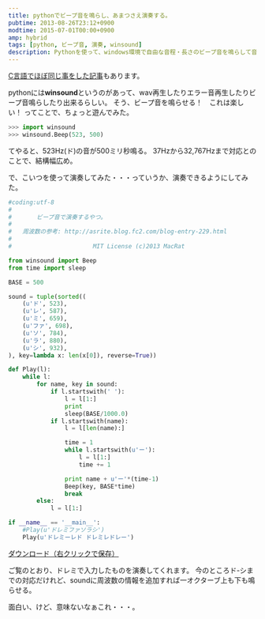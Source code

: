 ```yaml
---
title: pythonでビープ音を鳴らし、あまつさえ演奏する。
pubtime: 2013-08-26T23:12+0900
modtime: 2015-07-01T00:00+0900
amp: hybrid
tags: [python, ビープ音, 演奏, winsound]
description: Pythonを使って、windows環境で自由な音程・長さのビープ音を鳴らして音楽を演奏するプログラムを作ってみました。
---
```


<PS date="2015-07-01">

[C言語でほぼ同じ事をした記事](/blog/2013/09/c-language-beep)もあります。

</PS>

pythonには**winsound**というのがあって、wav再生したりエラー音再生したりビープ音鳴らしたり出来るらしい。
そう、ビープ音を鳴らせる！　これは楽しい！
ってことで、ちょっと遊んでみた。

``` python
>>> import winsound
>>> winsound.Beep(523, 500)
```
てやると、523Hz(ド)の音が500ミリ秒鳴る。
37Hzから32,767Hzまで対応とのことで、結構幅広め。

で、こいつを使って演奏してみた・・・っていうか、演奏できるようにしてみた。
``` python
#coding:utf-8
#
#		ビープ音で演奏するやつ。
#
#	周波数の参考: http://asrite.blog.fc2.com/blog-entry-229.html
#
#						MIT License (c)2013 MacRat

from winsound import Beep
from time import sleep

BASE = 500

sound = tuple(sorted((
    (u'ド', 523),
    (u'レ', 587),
    (u'ミ', 659),
    (u'ファ', 698),
    (u'ソ', 784),
    (u'ラ', 880),
    (u'シ', 932),
), key=lambda x: len(x[0]), reverse=True))

def Play(l):
    while l:
        for name, key in sound:
            if l.startswith(' '):
                l = l[1:]
                print
                sleep(BASE/1000.0)
            if l.startswith(name):
                l = l[len(name):]

                time = 1
                while l.startswith(u'ー'):
                    l = l[1:]
                    time += 1

                print name + u'ー'*(time-1)
                Beep(key, BASE*time)
                break
        else:
            l = l[1:]

if __name__ == '__main__':
    #Play(u'ドレミファソラシ')
    Play(u'ドレミーレド ドレミレドレー')
```
[ダウンロード（右クリックで保存）](/blog/2013/08/beep.py)

ご覧のとおり、ドレミで入力したものを演奏してくれます。
今のところド-シまでの対応だけれど、soundに周波数の情報を追加すれば一オクターブ上も下も鳴らせる。

面白い、けど、意味ないなぁこれ・・・。
